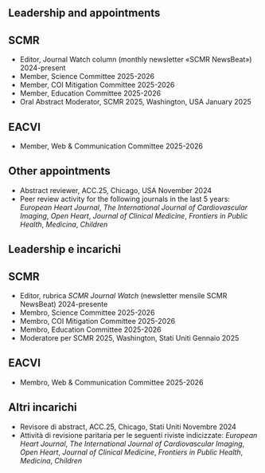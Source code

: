 ::: {.content-visible when-profile="english"}
# Leadership and appointments

## SCMR
- Editor, Journal Watch column (monthly newsletter «SCMR NewsBeat») \hfill 2024-present
- Member, Science Committee \hfill 2025-2026
- Member, COI Mitigation Committee \hfill 2025-2026
- Member, Education Committee \hfill 2025-2026
- Oral Abstract Moderator, SCMR 2025, Washington, USA \hfill January 2025

## EACVI
- Member, Web & Communication Committee \hfill 2025-2026

## Other appointments
- Abstract reviewer, ACC.25, Chicago, USA \hfill November 2024
- Peer review activity for the following journals in the last 5 years: *European Heart Journal*, *The International Journal of Cardiovascular Imaging*, *Open Heart*, *Journal of Clinical Medicine*, *Frontiers in Public Health*, *Medicina*, *Children*
:::
::: {.content-visible when-profile="italian"}
# Leadership e incarichi

## SCMR
- Editor, rubrica *SCMR Journal Watch* (newsletter mensile SCMR NewsBeat) \hfill 2024-presente
- Membro, Science Committee \hfill 2025-2026
- Membro, COI Mitigation Committee \hfill 2025-2026
- Membro, Education Committee \hfill 2025-2026
- Moderatore per SCMR 2025, Washington, Stati Uniti \hfill Gennaio 2025

## EACVI
- Membro, Web & Communication Committee \hfill 2025-2026

## Altri incarichi
- Revisore di abstract, ACC.25, Chicago, Stati Uniti \hfill Novembre 2024
- Attività di revisione paritaria per le seguenti riviste indicizzate: *European Heart Journal*, *The International Journal of Cardiovascular Imaging*, *Open Heart*, *Journal of Clinical Medicine*, *Frontiers in Public Health*, *Medicina*, *Children*
:::